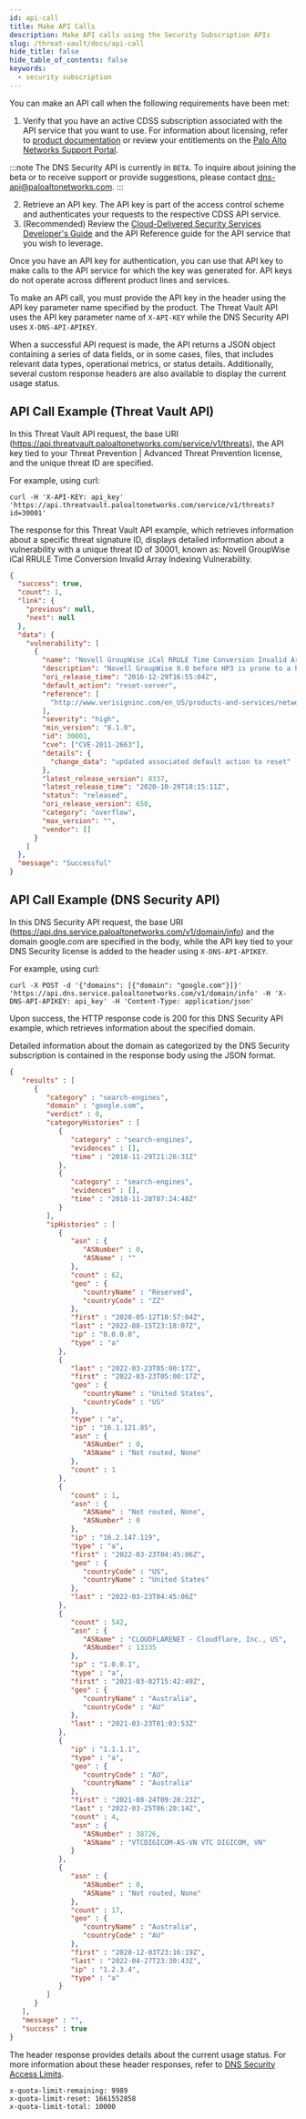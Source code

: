 ```yaml
---
id: api-call
title: Make API Calls
description: Make API calls using the Security Subscription APIs
slug: /threat-vault/docs/api-call
hide_title: false
hide_table_of_contents: false
keywords:
  - security subscription
---
```


You can make an API call when the following requirements have been met:

1. Verify that you have an active CDSS subscription associated with the API service that you want to use. For information about licensing, refer to [product documentation](https://docs.paloaltonetworks.com/resources/licensing-registration-activation) or review your entitlements on the [Palo Alto Networks Support Portal](https://support.paloaltonetworks.com/).

:::note
The DNS Security API is currently in `BETA`. To inquire about joining the beta or to receive support or provide suggestions, please contact dns-api@paloaltonetworks.com.
:::


2. Retrieve an API key. The API key is part of the access control scheme and authenticates your requests to the respective CDSS API service.
3. (Recommended) Review the [Cloud-Delivered Security Services Developer's Guide](../docs) and the API Reference guide for the API service that you wish to leverage.

Once you have an API key for authentication, you can use that API key to make calls to the API service for which the key was generated for. API keys do not operate across different product lines and services.

To make an API call, you must provide the API key in the header using the API key parameter name specified by the product. The Threat Vault API uses the API key parameter name of `X-API-KEY` while the DNS Security API uses `X-DNS-API-APIKEY`.

When a successful API request is made, the API returns a JSON object containing a series of data fields, or in some cases, files, that includes relevant data types, operational metrics, or status details. Additionally, several custom response headers are also available to display the current usage status.

## API Call Example (Threat Vault API)
In this Threat Vault API request, the base URI (https://api.threatvault.paloaltonetworks.com/service/v1/threats), the API key tied to your Threat Prevention | Advanced Threat Prevention license, and the unique threat ID are specified.

For example, using curl:

```shell-session
curl -H 'X-API-KEY: api_key' 'https://api.threatvault.paloaltonetworks.com/service/v1/threats?id=30001'
```

The response for this Threat Vault API example, which retrieves information about a specific threat signature ID, displays detailed information about a vulnerability with a unique threat ID of 30001, known as: Novell GroupWise iCal RRULE Time Conversion Invalid Array Indexing Vulnerability.

```json
{
  "success": true,
  "count": 1,
  "link": {
    "previous": null,
    "next": null
  },
  "data": {
    "vulnerability": [
      {
        "name": "Novell GroupWise iCal RRULE Time Conversion Invalid Array Indexing Vulnerability",
        "description": "Novell GroupWise 8.0 before HP3 is prone to a buffer overflow vulnerability while parsing certain crafted calendar requests. The vulnerability is due to an invalid array indexing error while parsing a crafted yearly RRULE variable in a VCALENDAR attachment. An attacker could exploit the vulnerability by sending a crafted VCALENDAR request in an e-mail message. A successful attack could lead to remote code execution with the privileges of the server.",
        "ori_release_time": "2016-12-29T16:55:04Z",
        "default_action": "reset-server",
        "reference": [
          "http://www.verisigninc.com/en_US/products-and-services/network-intelligence-availability/idefense/public-vulnerability-reports/articles/index.xhtml?id=945"
        ],
        "severity": "high",
        "min_version": "8.1.0",
        "id": 30001,
        "cve": ["CVE-2011-2663"],
        "details": {
          "change_data": "updated associated default action to reset"
        },
        "latest_release_version": 8337,
        "latest_release_time": "2020-10-29T18:15:11Z",
        "status": "released",
        "ori_release_version": 650,
        "category": "overflow",
        "max_version": "",
        "vendor": []
      }
    ]
  },
  "message": "Successful"
}
```

## API Call Example (DNS Security API)
In this DNS Security API request, the base URI (https://api.dns.service.paloaltonetworks.com/v1/domain/info) and the domain google.com are specified in the body, while the API key tied to your DNS Security license is added to the header using `X-DNS-API-APIKEY`.

For example, using curl:

```shell-session
curl -X POST -d '{"domains": [{"domain": "google.com"}]}' 'https://api.dns.service.paloaltonetworks.com/v1/domain/info' -H 'X-DNS-API-APIKEY: api_key' -H 'Content-Type: application/json'

```

Upon success, the HTTP response code is 200 for this DNS Security API example, which retrieves information about the specified domain.


Detailed information about the domain as categorized by the DNS Security subscription is contained in the response body using the JSON format. 

```json
{
   "results" : [
      {
         "category" : "search-engines",
         "domain" : "google.com",
         "verdict" : 0,
         "categoryHistories" : [
            {
               "category" : "search-engines",
               "evidences" : [],
               "time" : "2018-11-29T21:26:31Z"
            },
            {
               "category" : "search-engines",
               "evidences" : [],
               "time" : "2018-11-28T07:24:48Z"
            }
         ],
         "ipHistories" : [
            {
               "asn" : {
                  "ASNumber" : 0,
                  "ASName" : ""
               },
               "count" : 62,
               "geo" : {
                  "countryName" : "Reserved",
                  "countryCode" : "ZZ"
               },
               "first" : "2020-05-12T10:57:04Z",
               "last" : "2022-08-15T23:18:07Z",
               "ip" : "0.0.0.0",
               "type" : "a"
            },
            {
               "last" : "2022-03-23T05:00:17Z",
               "first" : "2022-03-23T05:00:17Z",
               "geo" : {
                  "countryName" : "United States",
                  "countryCode" : "US"
               },
               "type" : "a",
               "ip" : "16.1.121.85",
               "asn" : {
                  "ASNumber" : 0,
                  "ASName" : "Not routed, None"
               },
               "count" : 1
            },
            {
               "count" : 1,
               "asn" : {
                  "ASName" : "Not routed, None",
                  "ASNumber" : 0
               },
               "ip" : "16.2.147.119",
               "type" : "a",
               "first" : "2022-03-23T04:45:06Z",
               "geo" : {
                  "countryCode" : "US",
                  "countryName" : "United States"
               },
               "last" : "2022-03-23T04:45:06Z"
            },
            {
               "count" : 542,
               "asn" : {
                  "ASName" : "CLOUDFLARENET - Cloudflare, Inc., US",
                  "ASNumber" : 13335
               },
               "ip" : "1.0.0.1",
               "type" : "a",
               "first" : "2021-03-02T15:42:49Z",
               "geo" : {
                  "countryName" : "Australia",
                  "countryCode" : "AU"
               },
               "last" : "2021-03-23T01:03:53Z"
            },
            {
               "ip" : "1.1.1.1",
               "type" : "a",
               "geo" : {
                  "countryCode" : "AU",
                  "countryName" : "Australia"
               },
               "first" : "2021-08-24T09:28:23Z",
               "last" : "2022-03-25T06:20:14Z",
               "count" : 4,
               "asn" : {
                  "ASNumber" : 38726,
                  "ASName" : "VTCDIGICOM-AS-VN VTC DIGICOM, VN"
               }
            },
            {
               "asn" : {
                  "ASNumber" : 0,
                  "ASName" : "Not routed, None"
               },
               "count" : 17,
               "geo" : {
                  "countryName" : "Australia",
                  "countryCode" : "AU"
               },
               "first" : "2020-12-03T23:16:19Z",
               "last" : "2022-04-27T23:30:43Z",
               "ip" : "1.2.3.4",
               "type" : "a"
            }
         ]
      }
   ],
   "message" : "",
   "success" : true
}
```

The header response provides details about the current usage status. For more information about these header responses, refer to [DNS Security Access Limits](../docs/access-limits/dns-security).
```
x-quota-limit-remaining: 9989
x-quota-limit-reset: 1661552858
x-quota-limit-total: 10000
```
